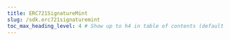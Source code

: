 ---
title: ERC721SignatureMint
slug: /sdk.erc721signaturemint
toc_max_heading_level: 4 # Show up to h4 in table of contents (default is up to h3)
---
